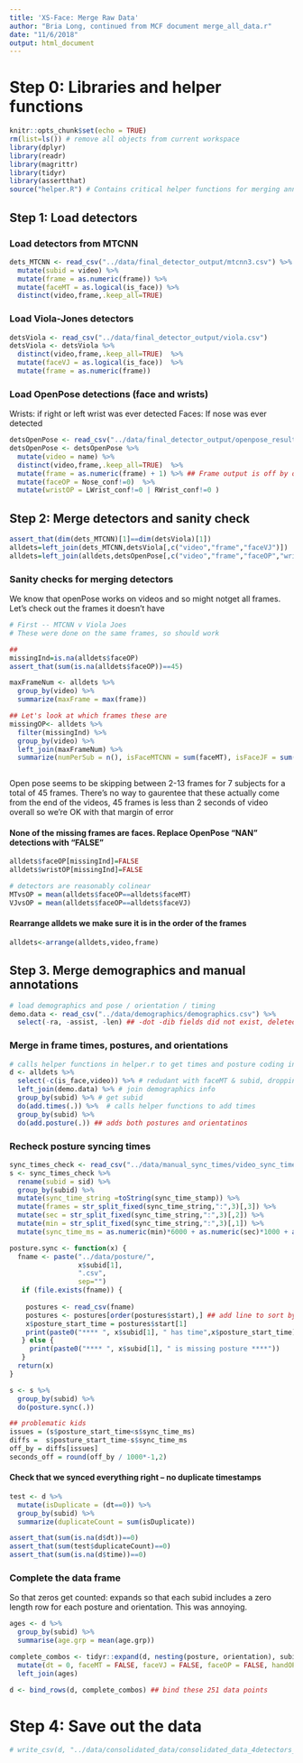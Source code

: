 ```yaml
---
title: 'XS-Face: Merge Raw Data'
author: "Bria Long, continued from MCF document merge_all_data.r"
date: "11/6/2018"
output: html_document
---
```

# Step 0: Libraries and helper functions
```r
knitr::opts_chunk$set(echo = TRUE)
rm(list=ls()) # remove all objects from current workspace
library(dplyr)
library(readr)
library(magrittr)
library(tidyr)
library(assertthat)
source("helper.R") # Contains critical helper functions for merging annotations
```

## Step 1: Load detectors
### Load detectors from MTCNN
```r
dets_MTCNN <- read_csv("../data/final_detector_output/mtcnn3.csv") %>%
  mutate(subid = video) %>%
  mutate(frame = as.numeric(frame)) %>%
  mutate(faceMT = as.logical(is_face)) %>%
  distinct(video,frame,.keep_all=TRUE)   
```

### Load Viola-Jones detectors
```r
detsViola <- read_csv("../data/final_detector_output/viola.csv") 
detsViola <- detsViola %>%
  distinct(video,frame,.keep_all=TRUE)  %>%
  mutate(faceVJ = as.logical(is_face))  %>%
  mutate(frame = as.numeric(frame)) 
```

### Load OpenPose detections (face and wrists)
Wrists: if right or left wrist was ever detected
Faces: If nose was ever detected

```r
detsOpenPose <- read_csv("../data/final_detector_output/openpose_results_truncated_2.csv") 
detsOpenPose <- detsOpenPose %>%
  mutate(video = name) %>%
  distinct(video,frame,.keep_all=TRUE)  %>%
  mutate(frame = as.numeric(frame) + 1) %>% ## Frame output is off by one since we extracted from videos vs. frames.
  mutate(faceOP = Nose_conf!=0)  %>%  
  mutate(wristOP = LWrist_conf!=0 | RWrist_conf!=0 )   
```

## Step 2:  Merge detectors and sanity check
```r
assert_that(dim(dets_MTCNN)[1]==dim(detsViola)[1]) 
alldets=left_join(dets_MTCNN,detsViola[,c("video","frame","faceVJ")])  ## Join MTCNN + Viola Jones
alldets=left_join(alldets,detsOpenPose[,c("video","frame","faceOP","wristOP")])  ##  ++ OpenPose
```

### Sanity checks for merging detectors
We know that openPose works on videos and so might notget all frames. Let's check out the frames it doesn't have

```r
# First -- MTCNN v Viola Joes
# These were done on the same frames, so should work

## 
missingInd=is.na(alldets$faceOP)
assert_that(sum(is.na(alldets$faceOP))==45)

maxFrameNum <- alldets %>%
  group_by(video) %>%
  summarize(maxFrame = max(frame))

## Let's look at which frames these are
missingOP<- alldets %>% 
  filter(missingInd) %>%
  group_by(video) %>%
  left_join(maxFrameNum) %>%
  summarize(numPerSub = n(), isFaceMTCNN = sum(faceMT), isFaceJF = sum(faceVJ), missingFrameStart = min(frame), maxFrameNum = maxFrame[1])
  
```

Open pose seems to be skipping between 2-13 frames for 7 subjects for a total of 45 frames. There's no way to gaurentee that these actually come from the end of the videos, 45 frames is less than 2 seconds of video overall so we're OK with that margin of error

#### None of the missing frames are faces. Replace OpenPose "NAN" detections with "FALSE"
```r
alldets$faceOP[missingInd]=FALSE 
alldets$wristOP[missingInd]=FALSE

# detectors are reasonably colinear
MTvsOP = mean(alldets$faceOP==alldets$faceMT)
VJvsOP = mean(alldets$faceOP==alldets$faceVJ)
```

#### Rearrange alldets we make sure it is in the order of the frames
```r
alldets<-arrange(alldets,video,frame) 
```

## Step 3. Merge demographics and manual annotations
```r
# load demographics and pose / orientation / timing
demo.data <- read_csv("../data/demographics/demographics.csv") %>% 
  select(-ra, -assist, -len) ## -dot -dib fields did not exist, deleted bll
```

### Merge in frame times, postures, and orientations
```r
# calls helper functions in helper.r to get times and posture coding integrated
d <- alldets %>%
  select(-c(is_face,video)) %>% # redudant with faceMT & subid, dropping
  left_join(demo.data) %>% # join demographics info 
  group_by(subid) %>% # get subid
  do(add.times(.)) %>%  # calls helper functions to add times
  group_by(subid) %>%
  do(add.posture(.)) ## adds both postures and orientatinos
```
### Recheck posture syncing times
```r
sync_times_check <- read_csv("../data/manual_sync_times/video_sync_times.csv") 
s <- sync_times_check %>%
  rename(subid = sid) %>%
  group_by(subid) %>%
  mutate(sync_time_string =toString(sync_time_stamp)) %>%
  mutate(frames = str_split_fixed(sync_time_string,":",3)[,3]) %>%
  mutate(sec = str_split_fixed(sync_time_string,":",3)[,2]) %>%
  mutate(min = str_split_fixed(sync_time_string,":",3)[,1]) %>%
  mutate(sync_time_ms = as.numeric(min)*6000 + as.numeric(sec)*1000 + as.numeric(frames)*33.33)

posture.sync <- function(x) {
  fname <- paste("../data/posture/",
                 x$subid[1],
                 ".csv",
                 sep="")
   if (file.exists(fname)) {
    
    postures <- read_csv(fname)
    postures <- postures[order(postures$start),] ## add line to sort by time in case weird coding order -- the case for some kids
    x$posture_start_time = postures$start[1]
    print(paste0("**** ", x$subid[1], " has time",x$posture_start_time))
   } else {
     print(paste0("**** ", x$subid[1], " is missing posture ****"))
   }
  return(x)
}

s <- s %>%
  group_by(subid) %>%
  do(posture.sync(.))

## problematic kids
issues = (s$posture_start_time<s$sync_time_ms)
diffs =  s$posture_start_time-s$sync_time_ms
off_by = diffs[issues]
seconds_off = round(off_by / 1000*-1,2)
```

#### Check that we synced everything right -- no duplicate timestamps
```r
test <- d %>%
  mutate(isDuplicate = (dt==0)) %>%
  group_by(subid) %>%
  summarize(duplicateCount = sum(isDuplicate))

assert_that(sum(is.na(d$dt))==0)
assert_that(sum(test$duplicateCount)==0)
assert_that(sum(is.na(d$time))==0)
```


### Complete the data frame 
So that zeros get counted: expands so that each subid includes a zero length row for each posture and orientation.
This was annoying.
```r
ages <- d %>%
  group_by(subid) %>%
  summarise(age.grp = mean(age.grp)) 

complete_combos <- tidyr::expand(d, nesting(posture, orientation), subid) %>% 
  mutate(dt = 0, faceMT = FALSE, faceVJ = FALSE, faceOP = FALSE, handOP = FALSE, wristOP = FALSE) %>%
  left_join(ages)

d <- bind_rows(d, complete_combos) ## bind these 251 data points
```

# Step 4: Save out the data
```r
# write_csv(d, "../data/consolidated_data/consolidated_data_4detectors_test.csv") #
```
